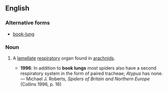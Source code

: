 ==English==
{{wikipedia}}
===Alternative forms===
*[[book-lung]]

===Noun===
{{en-noun|sg=[[book]] [[lung]]}}

# {{zoology}} A [[lamellate]] [[respiratory]] organ found in [[arachnids]].
#*'''1996''': In addition to '''book lungs''' most spiders also have a second respiratory system in the form of paired tracheae; ''Atypus'' has none. — Michael J. Roberts, ''Spiders of Britain and Northern Europe'' (Collins 1996, p. 16)